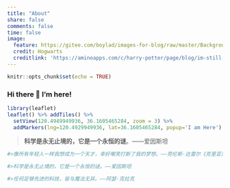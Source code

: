 ```yaml
---
title: "About"
share: false
comments: false
time: false
image:
  feature: https://gitee.com/boylad/images-for-blog/raw/master/BackgroundImg/for_Hogwarts.png
  credit: Hogwarts
  creditlink: 'https://aminoapps.com/c/harry-potter/page/blog/im-still-waiting-my-hogwarts-letter/8eTm_uaegxeXJrbVW0P1qEbj1DvqL'
---
```


```r
knitr::opts_chunk$set(echo = TRUE)
```


### Hi there 👋  I'm here!

```r
library(leaflet)
leaflet() %>% addTiles() %>%
  setView(120.4949949936, 36.1605465284, zoom = 3) %>%
  addMarkers(lng=120.4929949936, lat=36.1605465284, popup='I am Here')
```


>__科学是永无止境的，它是一个永恒的谜__。——爱因斯坦

```r
#>像所有年轻人一样我想成为一个天才，幸好嘲笑打断了我的梦想。——劳伦斯·达雷尔《克里亚》

#>科学是永无止境的，它是一个永恒的谜。——爱因斯坦

#>任何足够先进的科技，皆与魔法无异。——阿瑟·克拉克
```




